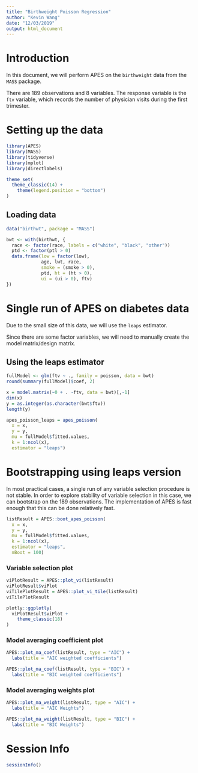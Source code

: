 ```yaml
---
title: "Birthweight Poisson Regression"
author: "Kevin Wang"
date: "12/03/2019"
output: html_document
---
```



# Introduction 

In this document, we will perform APES on the `birthweight` data from the `MASS` package. 

There are 189 observations and 8 variables. The response variable is the `ftv` variable, which records the number of physician visits during the first trimester. 


# Setting up the data

```r
library(APES)
library(MASS)
library(tidyverse)
library(mplot)
library(directlabels)

theme_set(
  theme_classic(14) +
    theme(legend.position = "bottom")
)
```

## Loading data
```r
data("birthwt", package = "MASS")

bwt <- with(birthwt, {
  race <- factor(race, labels = c("white", "black", "other"))
  ptd <- factor(ptl > 0)
  data.frame(low = factor(low), 
             age, lwt, race, 
             smoke = (smoke > 0), 
             ptd, ht = (ht > 0), 
             ui = (ui > 0), ftv)
})
```


# Single run of APES on diabetes data

Due to the small size of this data, we will use the `leaps` estimator. 

Since there are some factor variables, we will need to manually create the model matrix/design matrix. 

## Using the leaps estimator 

```r
fullModel <- glm(ftv ~ ., family = poisson, data = bwt)
round(summary(fullModel)$coef, 2)

x = model.matrix(~0 + . -ftv, data = bwt)[,-1]
dim(x)
y = as.integer(as.character(bwt$ftv))
length(y)
```



```r
apes_poisson_leaps = apes_poisson(
  x = x,
  y = y,
  mu = fullModel$fitted.values,
  k = 1:ncol(x), 
  estimator = "leaps")
```



<!-- # Running Lasso on diabetes data -->
<!-- ```{r} -->
<!-- lasso_logit = glmnet::cv.glmnet(x = x, -->
<!--                                 y = y) -->
<!-- lasso_logit_coef = coef(lasso_logit, s = "lambda.min") -->
<!-- rownames(lasso_logit_coef)[as.matrix(lasso_logit_coef != 0)] -->
<!-- ``` -->


<!-- # Running time  -->

<!-- ```{r} -->
<!-- apes_logit_leaps$apesTimeDiff -->
<!-- apes_logit_mio$apesTimeDiff -->
<!-- ``` -->



# Bootstrapping using leaps version 

In most practical cases, a single run of any variable selection procedure is not stable. In order to explore stability of variable selection in this case, we can bootstrap on the 189 observations. The implementation of APES is fast enough that this can be done relatively fast.

```r
listResult = APES::boot_apes_poisson(
  x = x,
  y = y,
  mu = fullModel$fitted.values,
  k = 1:ncol(x), 
  estimator = "leaps",
  nBoot = 100)
```


### Variable selection plot 

```r
viPlotResult = APES::plot_vi(listResult)
viPlotResult$viPlot
viTilePlotResult = APES::plot_vi_tile(listResult)
viTilePlotResult
```


```r
plotly::ggplotly(
  viPlotResult$viPlot + 
    theme_classic(18) 
)
```


### Model averaging coefficient plot
```r
APES::plot_ma_coef(listResult, type = "AIC") + 
  labs(title = "AIC weighted coefficients")

APES::plot_ma_coef(listResult, type = "BIC") +
  labs(title = "BIC weighted coefficients")
```


### Model averaging weights plot
```r
APES::plot_ma_weight(listResult, type = "AIC") + 
  labs(title = "AIC Weights")

APES::plot_ma_weight(listResult, type = "BIC") + 
  labs(title = "BIC Weights")
```



# Session Info
```r
sessionInfo()
```


